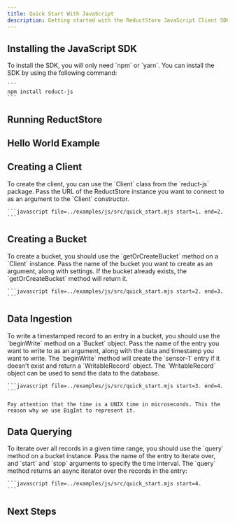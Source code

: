 ```yaml
---
title: Quick Start With JavaScript
description: Getting started with the ReductStore JavaScript Client SDK
---
```



<head>
  <link
    rel="canonical"
    href="https://www.reduct.store/docs/getting-started/with-javascript"
  />
</head>

<Intro language="JavaScript" repository="reduct-js" />

## Installing the JavaScript SDK

<InstallSdk>
    To install the SDK, you will only need `npm` or `yarn`. You can install the SDK by using the following
    command:

    ```
    npm install reduct-js
    ```

</InstallSdk>

## Running ReductStore

<RunReductStore />

## Hello World Example

<UsingSdkSection example={QuickStart} language="JavaScript" />

## Creating a Client

<CreateClientSection>
    To create the client, you can use the `Client` class from the `reduct-js` package. Pass the URL of the
    ReductStore instance you want to connect to as an argument to the `Client` constructor.

    ```javascript file=../examples/js/src/quick_start.mjs start=1. end=2.
    ```

</CreateClientSection>

## Creating a Bucket

<CreateBucketSection>
    To create a bucket, you should use the `getOrCreateBucket` method on a `Client` instance. Pass the name of the
    bucket you want to create as an argument, along with settings. If the bucket already exists, the `getOrCreateBucket`
    method will return it.

    ```javascript file=../examples/js/src/quick_start.mjs start=2. end=3.
    ```

</CreateBucketSection>

## Data Ingestion

<DataIngestionSection>
    To write a timestamped record to an entry in a bucket, you should use the `beginWrite` method on a `Bucket` object.
    Pass the name of the entry you want to write to as an argument, along with the data and timestamp you want to write.
    The `beginWrite` method will create the `sensor-1` entry if it doesn't exist and return a `WritableRecord` object.
    The `WritableRecord` object can be used to send the data to the database.

    ```javascript file=../examples/js/src/quick_start.mjs start=3. end=4.
    ```

    Pay attention that the time is a UNIX time in microseconds. This the reason why we use BigInt to represent it.

</DataIngestionSection>

## Data Querying

<DataQueryingSection>
    To iterate over all records in a given time range, you should use the `query` method on a bucket instance. Pass the
    name of the entry to iterate over, and `start` and `stop` arguments to specify the time interval. The `query`
    method returns an async iterator over the records in the entry:

    ```javascript file=../examples/js/src/quick_start.mjs start=4.
    ```

</DataQueryingSection>

## Next Steps

<NextStep />
